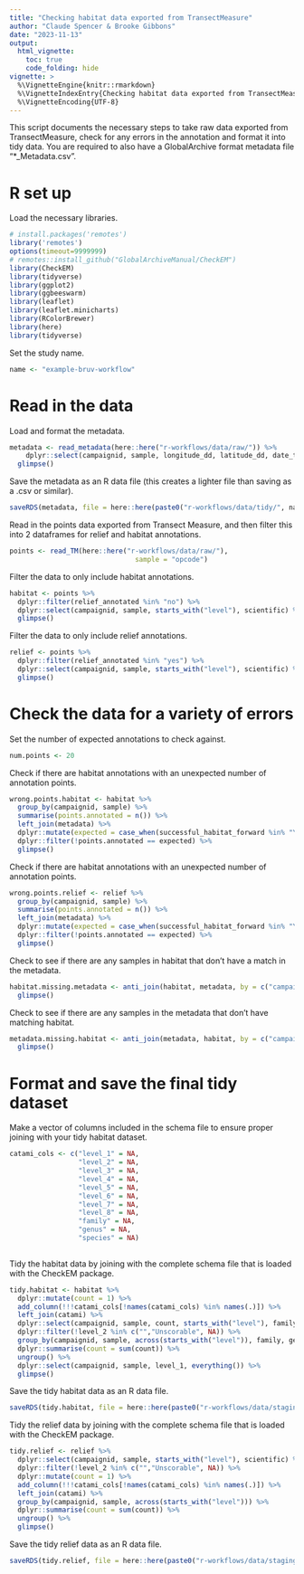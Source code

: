 ```yaml
---
title: "Checking habitat data exported from TransectMeasure"
author: "Claude Spencer & Brooke Gibbons"
date: "2023-11-13"
output:
  html_vignette:
    toc: true
    code_folding: hide
vignette: >
  %\VignetteEngine{knitr::rmarkdown}
  %\VignetteIndexEntry{Checking habitat data exported from TransectMeasure}
  %\VignetteEncoding{UTF-8}
---
```


This script documents the necessary steps to take raw data exported from TransectMeasure, check for any errors in the annotation and format it into tidy data. You are required to also have a GlobalArchive format metadata file "*_Metadata.csv".

# R set up
Load the necessary libraries.

```r
# install.packages('remotes')
library('remotes')
options(timeout=9999999)
# remotes::install_github("GlobalArchiveManual/CheckEM")
library(CheckEM)
library(tidyverse)
library(ggplot2)
library(ggbeeswarm)
library(leaflet)
library(leaflet.minicharts)
library(RColorBrewer)
library(here)
library(tidyverse)
```

Set the study name.

```r
name <- "example-bruv-workflow"
```

# Read in the data
Load and format the metadata.

```r
metadata <- read_metadata(here::here("r-workflows/data/raw/")) %>%
    dplyr::select(campaignid, sample, longitude_dd, latitude_dd, date_time, location, site, depth_m, successful_count, successful_length, successful_habitat_forward, successful_habitat_backward) %>%
  glimpse()
```

Save the metadata as an R data file (this creates a lighter file than saving as a .csv or similar).

```r
saveRDS(metadata, file = here::here(paste0("r-workflows/data/tidy/", name, "_metadata.rds")))
```

Read in the points data exported from Transect Measure, and then filter this into 2 dataframes for relief and habitat annotations.

```r
points <- read_TM(here::here("r-workflows/data/raw/"),
                               sample = "opcode")
```

Filter the data to only include habitat annotations.

```r
habitat <- points %>%
  dplyr::filter(relief_annotated %in% "no") %>%
  dplyr::select(campaignid, sample, starts_with("level"), scientific) %>%
  glimpse()
```

Filter the data to only include relief annotations.

```r
relief <- points %>%
  dplyr::filter(relief_annotated %in% "yes") %>%
  dplyr::select(campaignid, sample, starts_with("level"), scientific) %>%
  glimpse()
```

# Check the data for a variety of errors
Set the number of expected annotations to check against.

```r
num.points <- 20
```

Check if there are habitat annotations with an unexpected number of annotation points.

```r
wrong.points.habitat <- habitat %>%
  group_by(campaignid, sample) %>%
  summarise(points.annotated = n()) %>%
  left_join(metadata) %>%
  dplyr::mutate(expected = case_when(successful_habitat_forward %in% "Yes" & successful_habitat_backward %in% "Yes" ~ num.points * 2, successful_habitat_forward %in% "Yes" & successful_habitat_backward %in% "No" ~ num.points * 1, successful_habitat_forward %in% "No" & successful_habitat_backward %in% "Yes" ~ num.points * 1, successful_habitat_forward %in% "No" & successful_habitat_backward %in% "No" ~ num.points * 0)) %>%
  dplyr::filter(!points.annotated == expected) %>%
  glimpse()
```

Check if there are habitat annotations with an unexpected number of annotation points.

```r
wrong.points.relief <- relief %>%
  group_by(campaignid, sample) %>%
  summarise(points.annotated = n()) %>%
  left_join(metadata) %>%
  dplyr::mutate(expected = case_when(successful_habitat_forward %in% "Yes" & successful_habitat_backward %in% "Yes" ~ num.points * 2, successful_habitat_forward %in% "Yes" & successful_habitat_backward %in% "No" ~ num.points * 1, successful_habitat_forward %in% "No" & successful_habitat_backward %in% "Yes" ~ num.points * 1, successful_habitat_forward %in% "No" & successful_habitat_backward %in% "No" ~ num.points * 0)) %>%
  dplyr::filter(!points.annotated == expected) %>%
  glimpse()
```

Check to see if there are any samples in habitat that don't have a match in the metadata.

```r
habitat.missing.metadata <- anti_join(habitat, metadata, by = c("campaignid", "sample")) %>%
  glimpse()
```

Check to see if there are any samples in the metadata that don't have matching habitat.

```r
metadata.missing.habitat <- anti_join(metadata, habitat, by = c("campaignid", "sample")) %>%
  glimpse()
```

# Format and save the final tidy dataset
Make a vector of columns included in the schema file to ensure proper joining with your tidy habitat dataset.

```r
catami_cols <- c("level_1" = NA,
                 "level_2" = NA,
                 "level_3" = NA,
                 "level_4" = NA,
                 "level_5" = NA,
                 "level_6" = NA,
                 "level_7" = NA,
                 "level_8" = NA,
                 "family" = NA,
                 "genus" = NA,
                 "species" = NA)
 
```

Tidy the habitat data by joining with the complete schema file that is loaded with the CheckEM package.


```r
tidy.habitat <- habitat %>%
  dplyr::mutate(count = 1) %>% 
  add_column(!!!catami_cols[!names(catami_cols) %in% names(.)]) %>%
  left_join(catami) %>%
  dplyr::select(campaignid, sample, count, starts_with("level"), family, genus, species) %>%
  dplyr::filter(!level_2 %in% c("","Unscorable", NA)) %>%  
  group_by(campaignid, sample, across(starts_with("level")), family, genus, species) %>%
  dplyr::summarise(count = sum(count)) %>%
  ungroup() %>%                                                     
  dplyr::select(campaignid, sample, level_1, everything()) %>%
  glimpse()
```

Save the tidy habitat data as an R data file.

```r
saveRDS(tidy.habitat, file = here::here(paste0("r-workflows/data/staging/", name, "_habitat.rds")))
```

Tidy the relief data by joining with the complete schema file that is loaded with the CheckEM package.

```r
tidy.relief <- relief %>%
  dplyr::select(campaignid, sample, starts_with("level"), scientific) %>%
  dplyr::filter(!level_2 %in% c("","Unscorable", NA)) %>%              
  dplyr::mutate(count = 1) %>%
  add_column(!!!catami_cols[!names(catami_cols) %in% names(.)]) %>%
  left_join(catami) %>%
  group_by(campaignid, sample, across(starts_with("level"))) %>% 
  dplyr::summarise(count = sum(count)) %>%
  ungroup() %>%                                                     
  glimpse()                                    
```                        

Save the tidy relief data as an R data file.

```r
saveRDS(tidy.relief, file = here::here(paste0("r-workflows/data/staging/", name, "_relief.rds")))
```